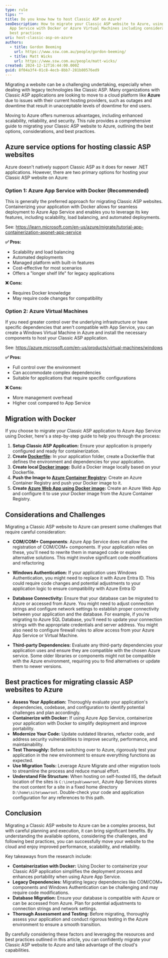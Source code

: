 ```yaml
---
type: rule
tips: ""
title: Do you know how to host Classic ASP on Azure?
seoDescription: How to migrate your Classic ASP website to Azure, using Azure
  App Service with Docker or Azure Virtual Machines including considerations and
  best practices
uri: host-classic-asp-on-azure
authors:
  - title: Gordon Beeming
    url: https://www.ssw.com.au/people/gordon-beeming/
  - title: Matt Wicks
    url: https://www.ssw.com.au/people/matt-wicks/
created: 2024-12-12T16:44:00.000Z
guid: 8f04a3f4-01c8-4ecb-8bb7-281b80576ed9
---
```

Migrating a website can be a challenging undertaking, especially when dealing with legacy technologies like Classic ASP. Many organizations with Classic ASP applications are looking to move to a cloud platform like **Azure** due to issues with their current hosting providers, such as outages and downtime that result in unacceptable levels of downtime for end users.

Moving to Azure offers numerous advantages, including enhanced scalability, reliability, and security. This rule provides a comprehensive guide to migrating your Classic ASP website to Azure, outlining the best options, considerations, and best practices.
## Azure service options for hosting classic ASP websites

Azure doesn't natively support Classic ASP as it does for newer .NET applications. However, there are two primary options for hosting your Classic ASP website on Azure:

### Option 1: Azure App Service with Docker (Recommended)

This is generally the preferred approach for migrating Classic ASP websites. Containerizing your application with Docker allows for seamless deployment to Azure App Service and enables you to leverage its key features, including scalability, load balancing, and automated deployments.

See:
https://learn.microsoft.com/en-us/azure/migrate/tutorial-app-containerization-aspnet-app-service

**✅ Pros:**
- Scalability and load balancing
- Automated deployments
- Managed platform with built-in features
- Cost-effective for most scenarios
- Offers a "longer shelf life" for legacy applications

**❌ Cons:**
- Requires Docker knowledge
- May require code changes for compatibility

### Option 2: Azure Virtual Machines

If you need greater control over the underlying infrastructure or have specific dependencies that aren't compatible with App Service, you can create a Windows Virtual Machine in Azure and install the necessary components to host your Classic ASP application.

See:
https://azure.microsoft.com/en-us/products/virtual-machines/windows

**✅ Pros:**
- Full control over the environment
- Can accommodate complex dependencies
- Suitable for applications that require specific configurations

**❌ Cons:**
- More management overhead
- Higher cost compared to App Service

## Migration with Docker

If you choose to migrate your Classic ASP application to Azure App Service using Docker, here's a step-by-step guide to help you through the process:

1. **Setup Classic ASP Application:** Ensure your application is properly configured and ready for containerization.
2. **Create [Dockerfile](https://docs.docker.com/reference/dockerfile/):** In your application folder, create a Dockerfile that defines the environment and dependencies for your application.
3. **Create local [Docker image](https://docs.docker.com/get-started/docker-concepts/building-images/):** Build a Docker image locally based on your Dockerfile.
4. **Push the Image to [Azure Container Registry](https://learn.microsoft.com/en-us/azure/container-registry/container-registry-get-started-portal?tabs=azure-cli):** Create an Azure Container Registry and push your Docker image to it.
5. **Create [Azure Web App using Docker image](https://learn.microsoft.com/en-us/azure/app-service/tutorial-custom-container?pivots=container-linux&tabs=azure-cli):** Create an Azure Web App and configure it to use your Docker image from the Azure Container Registry.


## Considerations and Challenges

Migrating a Classic ASP website to Azure can present some challenges that require careful consideration:

- **COM/COM+ Components**: Azure App Service does not allow the registration of COM/COM+ components. If your application relies on these, you'll need to rewrite them in managed code or explore alternative solutions. This might involve significant code modifications and refactoring

- **Windows Authentication:** If your application uses Windows Authentication, you might need to replace it with Azure Entra ID. This could require code changes and potential adjustments to your application logic to ensure compatibility with Azure Entra ID

- **Database Connectivity:** Ensure that your database can be migrated to Azure or accessed from Azure. You might need to adjust connection strings and configure network settings to establish proper connectivity between your application and the database. For example, if you're migrating to Azure SQL Database, you'll need to update your connection strings with the appropriate credentials and server address. You might also need to configure firewall rules to allow access from your Azure App Service or Virtual Machine.
- **Third-party Dependencies:** Evaluate any third-party dependencies your application uses and ensure they are compatible with the chosen Azure service. Some older libraries or components might not be compatible with the Azure environment, requiring you to find alternatives or update them to newer versions.

## Best practices for migrating classic ASP websites to Azure
- **Assess Your Application:** Thoroughly evaluate your application's dependencies, codebase, and configuration to identify potential challenges and plan accordingly.
- **Containerize with Docker:** If using Azure App Service, containerize your application with Docker to simplify deployment and improve portability.
- **Modernize Your Code:** Update outdated libraries, refactor code, and address security vulnerabilities to improve security, performance, and maintainability.
- **Test Thoroughly:** Before switching over to Azure, rigorously test your application in the new environment to ensure everything functions as expected.
- **Use Migration Tools:** Leverage Azure Migrate and other migration tools to streamline the process and reduce manual effort.
- **Understand File Structure:** When hosting on self-hosted IIS, the default location of the sites is `C:\inetpub\wwwroot`, Azure App Services stores the root content for a site in a fixed home directory `D:\home\site\wwwroot`. Double-check your code and application configuration for any references to this path.

## Conclusion
Migrating a Classic ASP website to Azure can be a complex process, but with careful planning and execution, it can bring significant benefits. By understanding the available options, considering the challenges, and following best practices, you can successfully move your website to the cloud and enjoy improved performance, scalability, and reliability.

Key takeaways from the research include:

- **Containerization with Docker:** Using Docker to containerize your Classic ASP application simplifies the deployment process and enhances portability when using Azure App Service.
- **Legacy Dependencies:** Migrating legacy dependencies like COM/COM+ components and Windows Authentication can be challenging and may require code modifications.
- **Database Migration:** Ensure your database is compatible with Azure or can be accessed from Azure. Plan for potential adjustments to connection strings and network settings.
- **Thorough Assessment and Testing:** Before migrating, thoroughly assess your application and conduct rigorous testing in the Azure environment to ensure a smooth transition.

By carefully considering these factors and leveraging the resources and best practices outlined in this article, you can confidently migrate your Classic ASP website to Azure and take advantage of the cloud's capabilities.



